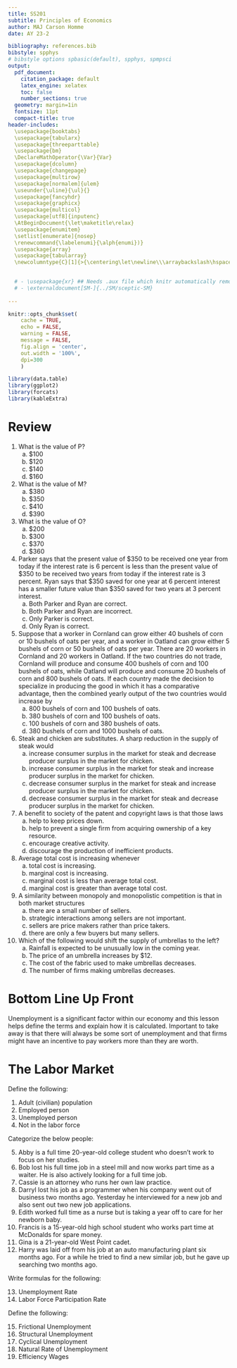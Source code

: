 ```yaml
---
title: SS201
subtitle: Principles of Economics
author: MAJ Carson Homme
date: AY 23-2

bibliography: references.bib
bibstyle: spphys
# bibstyle options spbasic(default), spphys, spmpsci
output:
  pdf_document:
    citation_package: default
    latex_engine: xelatex
    toc: false
    number_sections: true
  geometry: margin=1in
  fontsize: 11pt
  compact-title: true
header-includes: 
  \usepackage{booktabs}
  \usepackage{tabularx}
  \usepackage{threeparttable}
  \usepackage{bm}
  \DeclareMathOperator{\Var}{Var}
  \usepackage{dcolumn}
  \usepackage{changepage}
  \usepackage{multirow}
  \usepackage[normalem]{ulem}
  \useunder{\uline}{\ul}{}
  \usepackage{fancyhdr}
  \usepackage{graphicx}
  \usepackage{multicol}
  \usepackage[utf8]{inputenc}
  \AtBeginDocument{\let\maketitle\relax}
  \usepackage{enumitem}
  \setlist[enumerate]{nosep}
  \renewcommand{\labelenumi}{\alph{enumi})}
  \usepackage{array}
  \usepackage{tabularray}
  \newcolumntype{C}[1]{>{\centering\let\newline\\\arraybackslash\hspace{0pt}}m{#1}}

  
  # - \usepackage{xr} ## Needs .aux file which knitr automatically removes
  # - \externaldocument[SM-]{../SM/sceptic-SM}
  
---
```


```r
knitr::opts_chunk$set(
	cache = TRUE, 
	echo = FALSE, 
	warning = FALSE,
	message = FALSE,
	fig.align = 'center',
	out.width = '100%',
	dpi=300
	)
```

```r
library(data.table)
library(ggplot2)
library(forcats)
library(kableExtra)
```


\fancyhf{}
\begin{center}
    \Large
    \textbf{
    \textit{SS201: Principles of Economics} \\ 
    AY 23-2 \\ 
    }
    Lesson 24: Unemployment
\end{center}
\fancyfoot[C]{\thepage}

# Review {#sec:review}
\begin{center}
\resizebox{0.95\textwidth}{!}{
                \begin{tabular}{C{.02\linewidth}|
                C{.08\linewidth}|
                C{.08\linewidth}|
                C{.08\linewidth}|
                C{.08\linewidth}|
                C{.08\linewidth}|
                C{.08\linewidth}|
                C{.08\linewidth}}
Q & 
\multicolumn{1}{p{1.5cm}|}{\centering Total Cost \\ (Dollars)} & \multicolumn{1}{p{1.5cm}|}{\centering Fixed Cost \\ (Dollars)} & \multicolumn{1}{p{1.5cm}|}{\centering Variable Cost \\ (Dollars)} & \multicolumn{1}{p{1.5cm}|}{\centering Marginal Cost \\ (Dollars)} & 
\multicolumn{1}{p{1.5cm}|}{\centering AFC \\ (Dollars per ride)} & 
\multicolumn{1}{p{1.5cm}|}{\centering AVC \\ (Dollars per ride)} & 
\multicolumn{1}{p{1.5cm}}{\centering ATC \\ (Dollars per ride)} \\ 
\hline
0	& 50  & 50 & 0 & --- & --- & --- &--- \\
\hline
1	& 150  & A & B & C & D & E & F  \\
\hline
2	& G & H & I & 120 & J & K & L \\
\hline
3	& M & N & O & P & Q & 120 & R \\
\end{tabular}
}
\end{center}
\vspace{0.5cm}
1. What is the value of P?
 	  a. 	$100
 	  b. 	$120
 	  c. 	$140
 	  d. 	$160
\vspace{0.5cm}
2. What is the value of M?
 	  a. 	$380
 	  b. 	$350
 	  c. 	$410
 	  d. 	$390
\vspace{0.5cm}
3. What is the value of O?
 	  a. 	$200
 	  b. 	$300
 	  c. 	$370
 	  d. 	$360
\vspace{0.5cm}
4. Parker says that the present value of \$350 to be received one year from today if the interest rate is 6 percent is less than the present value of \$350 to be received two years from today if the interest rate is 3 percent. Ryan says that \$350 saved for one year at 6 percent interest has a smaller future value than \$350 saved for two years at 3 percent interest.
 	a. 	Both Parker and Ryan are correct.
 	b. 	Both Parker and Ryan are incorrect.
 	c. 	Only Parker is correct.
 	d. 	Only Ryan is correct.
\pagebreak
5. Suppose that a worker in Cornland can grow either 40 bushels of corn or 10 bushels of oats per year, and a worker in Oatland can grow either 5 bushels of corn or 50 bushels of oats per year. There are 20 workers in Cornland and 20 workers in Oatland. If the two countries do not trade, Cornland will produce and consume 400 bushels of corn and 100 bushels of oats, while Oatland will produce and consume 20 bushels of corn and 800 bushels of oats. If each country made the decision to specialize in producing the good in which it has a comparative advantage, then the combined yearly output of the two countries would increase by
 	a. 	800 bushels of corn and 100 bushels of oats.
 	b. 	380 bushels of corn and 100 bushels of oats.
 	c. 	100 bushels of corn and 380 bushels of oats.
 	d. 	380 bushels of corn and 1000 bushels of oats.
\vspace{0.5cm}
6. Steak and chicken are substitutes. A sharp reduction in the supply of steak would
 	a. 	increase consumer surplus in the market for steak and decrease producer surplus in the market for chicken.
 	b. 	increase consumer surplus in the market for steak and increase producer surplus in the market for chicken.
 	c. 	decrease consumer surplus in the market for steak and increase producer surplus in the market for chicken.
 	d. 	decrease consumer surplus in the market for steak and decrease producer surplus in the market for chicken.
\vspace{0.5cm}
7. A benefit to society of the patent and copyright laws is that those laws
 	a. 	help to keep prices down.
 	b. 	help to prevent a single firm from acquiring ownership of a key resource.
 	c. 	encourage creative activity.
 	d. 	discourage the production of inefficient products.
\vspace{0.5cm}
8. Average total cost is increasing whenever
 	a. 	total cost is increasing.
 	b. 	marginal cost is increasing.
 	c. 	marginal cost is less than average total cost.
 	d. 	marginal cost is greater than average total cost.
\vspace{0.5cm}
9. A similarity between monopoly and monopolistic competition is that in both market structures
 	a. 	there are a small number of sellers.
 	b. 	strategic interactions among sellers are not important.
 	c. 	sellers are price makers rather than price takers.
 	d. 	there are only a few buyers but many sellers.
\vspace{0.5cm}
10. Which of the following would shift the supply of umbrellas to the left?
 	a. 	Rainfall is expected to be unusually low in the coming year.
 	b. 	The price of an umbrella increases by \$12.
 	c. 	The cost of the fabric used to make umbrellas decreases.
 	d. 	The number of firms making umbrellas decreases.

\pagebreak

# Bottom Line Up Front {#sec:bluf}
Unemployment is a significant factor within our economy and this lesson helps define the terms and explain how it is calculated. Important to take away is that there will always be some sort of unemployment and that firms might have an incentive to pay workers more than they are worth. 

# The Labor Market {#sec:market}

Define the following:

1. Adult (civilian) population \vspace{3cm}
2. Employed person \vspace{3cm}
3. Unemployed person \vspace{3cm}
4. Not in the labor force \vspace{3cm}

Categorize the below people:

5. Abby is a full time 20-year-old college student who doesn’t work to focus on her studies. \vspace{1.0cm}
6. Bob lost his full time job in a steel mill and now works part time as a waiter. He is also actively looking for a full time job. \vspace{1.0cm}
7. Cassie is an attorney who runs her own law practice. \vspace{1.0cm}
8. Darryl lost his job as a programmer when his company went out of business two months ago. Yesterday he interviewed for a new job and also sent out two new job applications. \vspace{1.0cm}
9. Edith worked full time as a nurse but is taking a year off to care for her newborn baby. \vspace{1.0cm}
10. Francis is a 15-year-old high school student who works part time at McDonalds for spare money. \vspace{1.0cm}
11. Gina is a 21-year-old West Point cadet. \vspace{1.0cm}
12. Harry was laid off from his job at an auto manufacturing plant six months ago. For a while he tried to find a new similar job, but he gave up searching two months ago. \vspace{1.0cm}

Write formulas for the following:

13. Unemployment Rate \vspace{3cm}
14. Labor Force Participation Rate \vspace{3cm}

Define the following:

15. Frictional Unemployment \vspace{3cm}
16. Structural Unemployment \vspace{3cm}
17. Cyclical Unemployment \vspace{3cm}
18. Natural Rate of Unemployment \vspace{3cm}
19. Efficiency Wages \vspace{3cm}
